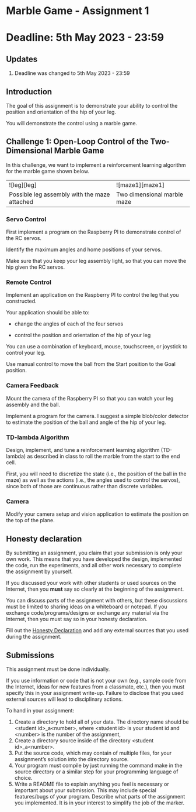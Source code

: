 # Marble Game - Assignment 1
# Deadline: 5th May 2023 - 23:59

## Updates

  1) Deadline was changed to 5th May 2023 - 23:59

## Introduction

The goal of this assignment is to demonstrate your ability to control
the position and orientation of the hip of your leg.

You will demonstrate the control using a marble game. 

## Challenge 1: Open-Loop Control of the Two-Dimensional Marble Game

In this challenge, we want to implement a reinforcement learning
algorithm for the marble game shown below.

<div style={{textAlign: 'center', width:'40%'}}>
  <table>
    <tbody>
      <tr>
        <td>
          ![leg][leg]
        </td>
        <td>
          ![maze1][maze1]
        </td>
      </tr>
      <tr>
        <td>
          Possible leg assembly with the maze attached
        </td>
        <td>
          Two dimensional marble maze
        </td>
      </tr>
    </tbody>
  </table>
</div>

[leg]: ./leg_assembly.svg
[maze1]: ./maze1.svg

### Servo Control 

First implement a program on the Raspberry PI to demonstrate control
of the RC servos. 

Identify the maximum angles and home positions of your servos.

Make sure that you keep your leg assembly light, so that you can move the
hip given the RC servos.

### Remote Control 

Implement an application on the Raspberry PI to control the leg that
you constructed. 

Your application should be able to:

  * change the angles of each of the four servos

  * control the position and orientation of the hip of your leg

You can use a combination of keyboard, mouse, touchscreen, or joystick to control
your leg.

Use manual control to move the ball from the Start position to the Goal position.

### Camera Feedback

Mount the camera of the Raspberry PI so that you can watch your leg assembly
and the ball. 

Implement a program for the camera. I suggest a simple blob/color detector 
to estimate the position of the ball and angle of the hip of your leg.

### TD-lambda Algorithm

Design, implement, and tune a reinforcement learning algorithm (TD-lambda)
as described in class to roll the marble from the start to the end 
cell.

First, you will need to discretize the state (i.e., the position of the ball
in the maze) as well as the actions (i.e., the angles used to control
the servos), since both of those are continuous rather than discrete 
variables. 

### Camera

Modify your camera setup and vision application to estimate the position on the
top of the plane.

## Honesty declaration

By submitting an assignment, you claim that your submission is only your own work. 
This means that you have developed the design, implemented the code, run the experiments, 
and all other work necessary to complete the assignment by yourself.

If you discussed your work with other students or used sources on the Internet, then you **must**
say so clearly at the beginning of the assignment.

You can discuss parts of the assignment with others, but these discussions must be limited 
to sharing ideas on a whiteboard or notepad. If you exchange code/programs/designs or 
exchange any material via the Internet, then you must say so in your honesty declaration.

Fill out the [Honesty Declaration](https://docs.google.com/document/d/1Z9FyOFt--OL_cqse55b-CifBgPDfFZi2L6-sUQBvZ4I/edit?usp=sharing) 
and add any external sources that you used during the assignment.

## Submissions

This assignment must be done individually. 

If you use information or code that is not your own (e.g., sample code from the Internet, 
ideas for new features from a classmate, etc.), then you must specify this in your assignment 
write-up. Failure to disclose that you used external sources will lead to disciplinary actions.

To hand in your assignment:

  1) Create a directory to hold all of your data. The directory name should be \<student id\>_a\<number\>, 
     where \<student id\> is your student id and \<number\> is the number of the assignment,
  1) Create a directory source inside of the directory \<student id\>_a\<number\>. 
  1) Put the source code, which may contain of multiple files, for your assignment’s solution 
     into the directory source.
  1) Your program must compile by just running the command make in the source directory or a 
     similar step for your programming language of choice.
  1) Write a README file to explain anything you feel is necessary or important about your 
     submission. This may include special features/bugs of your program. Describe what parts 
     of the assignment you implemented. It is in your interest to simplify the job of the marker.









